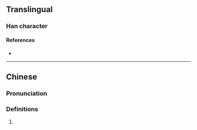{{character info/new}}
==Translingual==

===Han character===
{{Han char|rn=98|rad=瓦|as=08|sn=13|four=21417|canj=HVMVN|ids=⿰委瓦}}

====References====
* {{Han ref|kx=0749.370|dkj=21526|dj=1158.160|hdz=21427.030|uh=74FE|ud=29950|bh=DEC1|bd=57025}}

----

==Chinese==
{{zh-forms}}

===Pronunciation===
{{zh-pron
|m=měng
|c=maang5
|mc=y
|oc=y
|cat=
}}

===Definitions===
{{zh-hanzi}}

# {{rfdef|zh}}